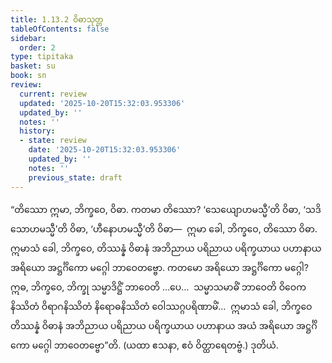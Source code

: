 ```yaml
---
title: 1.13.2 ဝိဓာသုတ္တ
tableOfContents: false
sidebar:
  order: 2
type: tipitaka
basket: su
book: sn
review:
  current: review
  updated: '2025-10-20T15:32:03.953306'
  updated_by: ''
  notes: ''
  history:
  - state: review
    date: '2025-10-20T15:32:03.953306'
    updated_by: ''
    notes: ''
    previous_state: draft
---
```



<DynamicBreadcrumb />


<ReviewStatus review={frontmatter.review} showDetails={true} />

<HypothesisAnnotation frontmatter={frontmatter} />

<Division number="162" book="sn" e="ch" v="18" p="303">

<Paragraph number="312" book="sn">
“တိဿော ဣမာ, ဘိက္ခဝေ, ဝိဓာ. ကတမာ တိဿော? ‘သေယျောဟမသ္မီ’တိ ဝိဓာ, ‘သဒိသောဟမသ္မီ’တိ ဝိဓာ, ‘ဟီနောဟမသ္မီ’တိ ဝိဓာ—  ဣမာ ခေါ, ဘိက္ခဝေ, တိဿော ဝိဓာ. ဣမာသံ ခေါ, ဘိက္ခဝေ, တိဿန္နံ ဝိဓာနံ အဘိညာယ ပရိညာယ ပရိက္ခယာယ ပဟာနာယ အရိယော အဋ္ဌင်္ဂိကော မဂ္ဂေါ ဘာဝေတဗ္ဗော. ကတမော အရိယော အဋ္ဌင်္ဂိကော မဂ္ဂေါ? ဣဓ, ဘိက္ခဝေ, ဘိက္ခု သမ္မာဒိဋ္ဌိံ ဘာဝေတိ …ပေ…  သမ္မာသမာဓိံ ဘာဝေတိ ဝိဝေကနိဿိတံ ဝိရာဂနိဿိတံ နိရောဓနိဿိတံ ဝေါဿဂ္ဂပရိဏာမိံ…  ဣမာသံ ခေါ, ဘိက္ခဝေ တိဿန္နံ ဝိဓာနံ အဘိညာယ ပရိညာယ ပရိက္ခယာယ ပဟာနာယ အယံ အရိယော အဋ္ဌင်္ဂိကော မဂ္ဂေါ ဘာဝေတဗ္ဗော”တိ. (ယထာ ဧသနာ, ဧဝံ ဝိတ္ထာရေတဗ္ဗံ.)

</Paragraph>
</Division>

<Paragraph number="313" type="center" book="sn">
ဒုတိယံ.
</Paragraph>